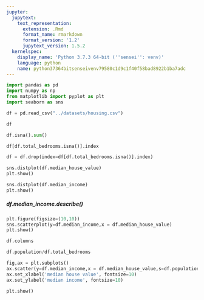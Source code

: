 ```yaml
---
jupyter:
  jupytext:
    text_representation:
      extension: .Rmd
      format_name: rmarkdown
      format_version: '1.2'
      jupytext_version: 1.5.2
  kernelspec:
    display_name: 'Python 3.7.3 64-bit (''sensei'': venv)'
    language: python
    name: python37364bitsenseivenv79580c1d9c1f40f58bad8922b1ba7adc
---
```


```python
import pandas as pd
import numpy as np
from matplotlib import pyplot as plt
import seaborn as sns
```

```python
df = pd.read_csv("../datasets/housing.csv")
```

```python
df
```

```python
df.isna().sum()
```

```python
df[df.total_bedrooms.isna()].index
```

```python
df = df.drop(index=df[df.total_bedrooms.isna()].index)
```

```python
sns.distplot(df.median_house_value)
plt.show()
```

```python
sns.distplot(df.median_income)
plt.show()
```

##### df.median_income.describe()

```python
plt.figure(figsize=(10,10))
sns.scatterplot(y=df.median_income,x = df.median_house_value)
plt.show()
```

```python
df.columns
```

```python
df.population/df.total_bedrooms
```

```python
fig,ax = plt.subplots()
ax.scatter(y=df.median_income,x = df.median_house_value,s=df.population/df.total_bedrooms)
ax.set_xlabel('median house value', fontsize=10)
ax.set_ylabel('median income', fontsize=10)

plt.show()

```

```python

```
